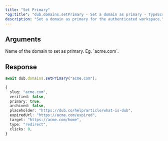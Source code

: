 ```yaml
---
title: "Set Primary"
"og:title": "dub.domains.setPrimary - Set a domain as primary - TypeScript SDK"
description: "Set a domain as primary for the authenticated workspace."
---
```



## Arguments

<ParamField body="slug" type="string" required>
  Name of the domain to set as primary. Eg. `acme.com`.
</ParamField>

## Response

<DomainResponse />

<RequestExample>

```ts
await dub.domains.setPrimary("acme.com");
```

</RequestExample>

<ResponseExample>

```ts
{
  slug: "acme.com",
  verified: false,
  primary: true,
  archived: false,
  placeholder: "https://dub.co/help/article/what-is-dub",
  expiredUrl: "https://acme.com/expired",
  target: "https://acme.com/home",
  type: "redirect",
  clicks: 0,
}
```

</ResponseExample>
